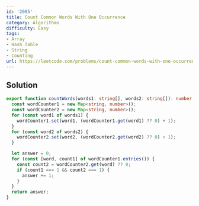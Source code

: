 ```yaml
---
id: '2085'
title: Count Common Words With One Occurrence
category: Algorithms
difficulty: Easy
tags:
- Array
- Hash Table
- String
- Counting
url: https://leetcode.com/problems/count-common-words-with-one-occurrence
---
```


## Solution

```typescript filename="solution.ts" copy
export function countWords(words1: string[], words2: string[]): number {
  const wordCounter1 = new Map<string, number>();
  const wordCounter2 = new Map<string, number>();
  for (const word1 of words1) {
    wordCounter1.set(word1, (wordCounter1.get(word1) ?? 0) + 1);
  }
  for (const word2 of words2) {
    wordCounter2.set(word2, (wordCounter2.get(word2) ?? 0) + 1);
  }

  let answer = 0;
  for (const [word, count1] of wordCounter1.entries()) {
    const count2 = wordCounter2.get(word) ?? 0;
    if (count1 === 1 && count2 === 1) {
      answer += 1;
    }
  }
  return answer;
}
```

